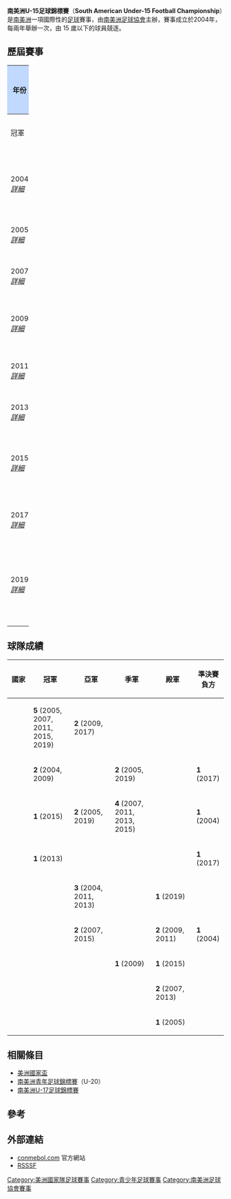 {{Infobox football tournament
| name = 南美洲U-15足球錦標賽<br> South American Under-15 Football Championship
| logo = 
| founded = 2004年
| number of teams = 10 隊
| region = [[南美洲|南美洲]]（[[南美洲足球協會|CONMEBOL]]）
| current champions = {{fbu|15|BRA}}（第 4 次）
| most successful team = {{fbu|15|BRA}}
| no_of_titles = 4
| current = 
| website = [http://www.conmebol.com/en/sub-15-juvenil-masculino/ conmebol.com]
}}
'''南美洲U-15足球錦標賽'''（'''South American Under-15 Football Championship'''）是[[南美洲|南美洲]]一項國際性的[[足球|足球]]賽事，由[[南美洲足球協會|南美洲足球協會]]主辦，賽事成立於2004年，每兩年舉辦一次，由 15 歲以下的球員競逐。

== 歷屆賽事 ==
{| border="1" style="border-collapse:collapse; font-size:100%;" cellpadding="3" cellspacing="0" width="100%"
|- 
!rowspan="2" width="5%" style="background:#C1D8FF" |年份
!rowspan="2" width="12%" style="background:#C1D8FF" |主辦國
!rowspan="999" width="1%" |
!colspan="3" style="background:#C1D8FF" |決賽
!rowspan="999" width="1%" |
!colspan="3" style="background:#C1D8FF" |季軍戰
|-
!width="15%"|冠軍
!width="10%"|比數
!width="15%"|亞軍
!width="15%"|季軍
!width="10%"|比數
!width="15%"|殿軍
|- align=center
|2004<br> ''[[2004年南美洲U-15足球錦標賽|詳細]]''
|{{flag|PAR}}
|'''{{fbu-big|15|PAR}}'''
|'''0–0'''<br><small>（'''5–4''' [[互射十二碼|十二碼]]）</small>
|{{fbu-big|15|COL}}
|colspan=3|{{fbu|15|ARG}} 及 {{fbu|15|URU}}

|- align=center bgcolor=#D0E7FF
|2005<br> ''[[2005年南美洲U-15足球錦標賽|詳細]]''
|{{flag|BOL}}
|'''{{fbu-big|15|BRA}}'''
|'''6–2'''
|{{fbu-big|15|ARG}}
|{{fbu-big|15|PAR}}
|'''1–0'''
|{{fbu-big|15|BOL}}

|- align=center
|2007<br> ''[[2007年南美洲U-15足球錦標賽|詳細]]''
|{{flag|BRA}}
|'''{{fbu-big|15|BRA}}'''
|'''小組賽'''
|{{fbu-big|15|URU}}
|{{fbu-big|15|ARG}}
|'''小組賽'''
|{{fbu-big|15|CHI}}

|- align=center bgcolor=#D0E7FF
|2009<br> ''[[2009年南美洲U-15足球錦標賽|詳細]]''
|{{flag|BOL}}
|'''{{fbu-big|15|PAR}}'''
|'''小組賽'''
|{{fbu-big|15|BRA}}
|{{fbu-big|15|ECU}}
|'''小組賽'''
|{{fbu-big|15|URU}}

|- align=center
|2011<br> ''[[2011年南美洲U-15足球錦標賽|詳細]]''
|{{flag|URU}}
|'''{{fbu-big|15|BRA}}'''
|'''小組賽'''
|{{fbu-big|15|COL}}
|{{fbu-big|15|ARG}}
|'''小組賽'''
|{{fbu-big|15|URU}}

|- align=center bgcolor=#D0E7FF
|2013<br> ''[[2013年南美洲U-15足球錦標賽|詳細]]''
|{{flag|BOL}}
|'''{{fbu-big|15|PER}}'''
|'''1–0'''
|{{fbu-big|15|COL}}
|{{fbu-big|15|ARG}}
|'''2–1'''
|{{fbu-big|15|CHI}}

|- align=center
|2015<br> ''[[2015年南美洲U-15足球錦標賽|詳細]]''
|{{flag|COL}}
|'''{{fbu-big|15|BRA}}'''
|'''0–0'''<br><small>（'''5–4''' [[互射十二碼|十二碼]]）</small>
|{{fbu-big|15|URU}}
|{{fbu-big|15|ARG}}
|'''1–0'''
|{{fbu-big|15|ECU}}

|- align=center bgcolor=#D0E7FF
|2017<br />''[[2017年南美洲U-15足球錦標賽|詳細]]''
|{{flagicon|Argentina}} [[阿根廷|阿根廷]]
|'''{{fbu-big|15|ARG}}'''
|'''3–2'''
|{{fbu-big|15|BRA}}
|{{fbu-big|15|PAR}}
|<small>不設季軍戰</small> 
|{{fbu-big|15|PER}}

|- align=center
|2019<br />''[[2019年南美洲U-15足球錦標賽|詳細]]''
|{{flagicon|PAR}} [[巴拉圭|巴拉圭]]
|'''{{fbu-big|15|BRA}}'''
|'''1–1'''<br />(5–3 [[互射十二碼|十二碼]])
|{{fbu-big|15|ARG}}
|{{fbu-big|15|PAR}}
|'''2–1'''
|{{fbu-big|15|COL}}
|}

== 球隊成績 ==
{| class="wikitable"
|-
! style="width:10%;"| 國家
! style="width:18%;"| 冠軍
! style="width:18%;"| 亞軍
! style="width:18%;"| 季軍
! style="width:18%;"| 殿軍
! style="width:8%;" | 準決賽負方
|-
|{{fbu|15|BRA}}
|bgcolor=gold|'''5''' (2005, 2007, 2011, 2015, 2019)
|bgcolor=silver|'''2''' (2009, 2017)
|
|
|
|-
|{{fbu|15|PAR}}
|bgcolor=gold|'''2''' (2004, 2009)
|
|bgcolor=a67d3d|'''2''' (2005, 2019)
|
|'''1''' (2017)
|-
|{{fbu|15|ARG}}
|bgcolor=gold|'''1''' (2015)
|bgcolor=silver|'''2''' (2005, 2019)
|bgcolor=a67d3d|'''4''' (2007, 2011, 2013, 2015)
|
|'''1''' (2004)
|-
|{{fbu|15|PER}}
|bgcolor=gold|'''1''' (2013)
|
|
|
|'''1''' (2017)
|-
|{{fbu|15|COL}}
|
|bgcolor=silver|'''3''' (2004, 2011, 2013)
|
|'''1''' (2019)
|-
|{{fbu|15|URU}}
|
|bgcolor=silver|'''2''' (2007, 2015)
|
|'''2''' (2009, 2011)
|'''1''' (2004)
|-
|{{fbu|15|ECU}}
|
|
|bgcolor=a67d3d|'''1''' (2009)
|'''1''' (2015)
|
|-
|{{fbu|15|CHI}}
|
|
|
|'''2''' (2007, 2013)
|
|-
|{{fbu|15|BOL}}
|
|
|
|'''1''' (2005)
|
|}

== 相關條目 ==
*[[美洲國家盃|美洲國家盃]]
*[[南美洲青年足球錦標賽|南美洲青年足球錦標賽]]（U-20）
*[[南美洲U-17足球錦標賽|南美洲U-17足球錦標賽]]

== 參考 ==
{{reflist}}

== 外部連結 ==
*[http://www.conmebol.com/en/sub-15-juvenil-masculino conmebol.com]{{Wayback|url=http://www.conmebol.com/en/sub-15-juvenil-masculino |date=20160824024819 }} 官方網站
*[http://www.rsssf.com/tabless/sa-u15.html RSSSF]{{Wayback|url=http://www.rsssf.com/tabless/sa-u15.html |date=20160325163434 }}

{{fb start}}
{{南美洲足球協會賽事}}
{{國際足球}}
{{fb end}}

[[Category:美洲國家隊足球賽事|Category:美洲國家隊足球賽事]]
[[Category:青少年足球賽事|Category:青少年足球賽事]]
[[Category:南美洲足球協會賽事|Category:南美洲足球協會賽事]]